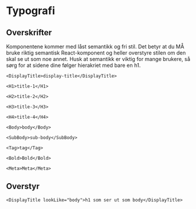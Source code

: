 # Typografi

## Overskrifter

Komponentene kommer med låst semantikk og fri stil. 
Det betyr at du MÅ bruke riktig semantisk React-komponent og heller overstyre stilen om den skal se ut som noe annet. 
Husk at semantikk er viktig for mange brukere, så sørg for at sidene dine følger hierakriet med bare en h1.

```tsx live=true
<DisplayTitle>display-title</DisplayTitle>
```

```tsx live=true
<H1>title-1</H1>
```

```tsx live=true
<H2>title-2</H2>
```

```tsx live=true
<H3>title-3</H3>
```

```tsx live=true
<H4>title-4</H4>
```

```tsx live=true
<Body>body</Body>
```

```tsx live=true
<SubBody>sub-body</SubBody>
```

```tsx live=true
<Tag>tag</Tag>
```

```tsx live=true
<Bold>Bold</Bold>
```

```tsx live=true
<Meta>Meta</Meta>
```

## Overstyr

```tsx render=true
<DisplayTitle lookLike="body">h1 som ser ut som body</DisplayTitle>
```
